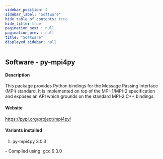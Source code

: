 ```yaml
---
sidebar_position: 4
sidebar_label: "Software"
hide_table_of_contents: true
hide_title: true
pagination_next : null
pagination_prev : null
title: "Software"
displayed_sidebar: null
---
```


## Software - py-mpi4py


#### Description
This package provides Python bindings for the Message Passing Interface (MPI) standard. It is implemented on top of the MPI-1/MPI-2 specification and exposes an API which grounds on the standard MPI-2 C++ bindings.

#### Website
https://pypi.org/project/mpi4py/

#### Variants installed
1. py-mpi4py 3.0.3
<div class="ul-circle">
    - Compiled using: gcc 9.3.0
</div>

